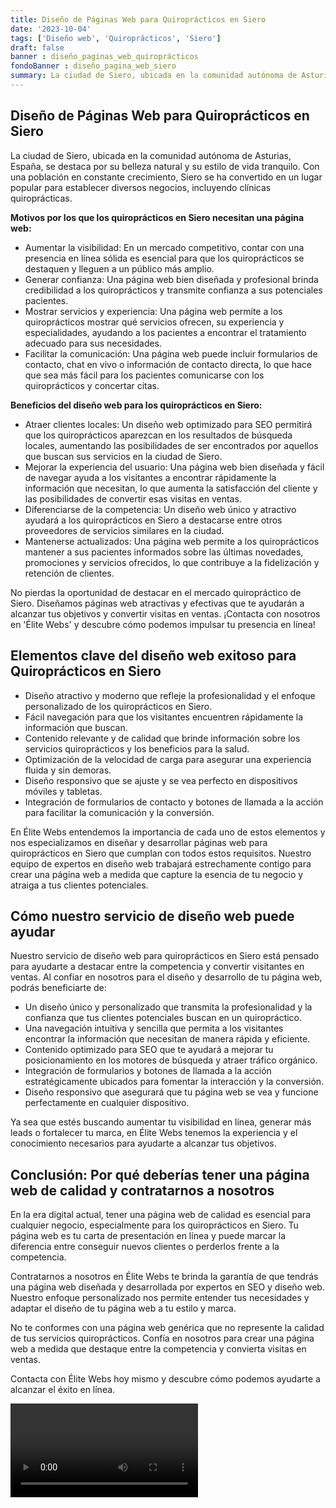 ```yaml
---
title: Diseño de Páginas Web para Quiroprácticos en Siero
date: '2023-10-04'
tags: ['Diseño web', 'Quiroprácticos', 'Siero']
draft: false
banner : diseño_paginas_web_quiroprácticos
fondoBanner : diseño_pagina_web_siero
summary: La ciudad de Siero, ubicada en la comunidad autónoma de Asturias, España, se destaca por su belleza natural y su estilo de vida tranquilo. Con una población en constante crecimiento, Siero se ha convertido en un lugar popular para establecer diversos negocios, incluyendo clínicas quiroprácticas.
---
```


## Diseño de Páginas Web para Quiroprácticos en Siero

La ciudad de Siero, ubicada en la comunidad autónoma de Asturias, España, se destaca por su belleza natural y su estilo de vida tranquilo. Con una población en constante crecimiento, Siero se ha convertido en un lugar popular para establecer diversos negocios, incluyendo clínicas quiroprácticas.

**Motivos por los que los quiroprácticos en Siero necesitan una página web:**
- Aumentar la visibilidad: En un mercado competitivo, contar con una presencia en línea sólida es esencial para que los quiroprácticos se destaquen y lleguen a un público más amplio.
- Generar confianza: Una página web bien diseñada y profesional brinda credibilidad a los quiroprácticos y transmite confianza a sus potenciales pacientes.
- Mostrar servicios y experiencia: Una página web permite a los quiroprácticos mostrar qué servicios ofrecen, su experiencia y especialidades, ayudando a los pacientes a encontrar el tratamiento adecuado para sus necesidades.
- Facilitar la comunicación: Una página web puede incluir formularios de contacto, chat en vivo o información de contacto directa, lo que hace que sea más fácil para los pacientes comunicarse con los quiroprácticos y concertar citas.

**Beneficios del diseño web para los quiroprácticos en Siero:**
- Atraer clientes locales: Un diseño web optimizado para SEO permitirá que los quiroprácticos aparezcan en los resultados de búsqueda locales, aumentando las posibilidades de ser encontrados por aquellos que buscan sus servicios en la ciudad de Siero.
- Mejorar la experiencia del usuario: Una página web bien diseñada y fácil de navegar ayuda a los visitantes a encontrar rápidamente la información que necesitan, lo que aumenta la satisfacción del cliente y las posibilidades de convertir esas visitas en ventas.
- Diferenciarse de la competencia: Un diseño web único y atractivo ayudará a los quiroprácticos en Siero a destacarse entre otros proveedores de servicios similares en la ciudad.
- Mantenerse actualizados: Una página web permite a los quiroprácticos mantener a sus pacientes informados sobre las últimas novedades, promociones y servicios ofrecidos, lo que contribuye a la fidelización y retención de clientes.

No pierdas la oportunidad de destacar en el mercado quiropráctico de Siero. Diseñamos páginas web atractivas y efectivas que te ayudarán a alcanzar tus objetivos y convertir visitas en ventas. ¡Contacta con nosotros en 'Élite Webs' y descubre cómo podemos impulsar tu presencia en línea!

<GifSeo />

<Cta />

## Elementos clave del diseño web exitoso para Quiroprácticos en Siero

- Diseño atractivo y moderno que refleje la profesionalidad y el enfoque personalizado de los quiroprácticos en Siero.
- Fácil navegación para que los visitantes encuentren rápidamente la información que buscan.
- Contenido relevante y de calidad que brinde información sobre los servicios quiroprácticos y los beneficios para la salud.
- Optimización de la velocidad de carga para asegurar una experiencia fluida y sin demoras.
- Diseño responsivo que se ajuste y se vea perfecto en dispositivos móviles y tabletas.
- Integración de formularios de contacto y botones de llamada a la acción para facilitar la comunicación y la conversión.

En Élite Webs entendemos la importancia de cada uno de estos elementos y nos especializamos en diseñar y desarrollar páginas web para quiroprácticos en Siero que cumplan con todos estos requisitos. Nuestro equipo de expertos en diseño web trabajará estrechamente contigo para crear una página web a medida que capture la esencia de tu negocio y atraiga a tus clientes potenciales.

## Cómo nuestro servicio de diseño web puede ayudar

Nuestro servicio de diseño web para quiroprácticos en Siero está pensado para ayudarte a destacar entre la competencia y convertir visitantes en ventas. Al confiar en nosotros para el diseño y desarrollo de tu página web, podrás beneficiarte de:

- Un diseño único y personalizado que transmita la profesionalidad y la confianza que tus clientes potenciales buscan en un quiropráctico.
- Una navegación intuitiva y sencilla que permita a los visitantes encontrar la información que necesitan de manera rápida y eficiente.
- Contenido optimizado para SEO que te ayudará a mejorar tu posicionamiento en los motores de búsqueda y atraer tráfico orgánico.
- Integración de formularios y botones de llamada a la acción estratégicamente ubicados para fomentar la interacción y la conversión.
- Diseño responsivo que asegurará que tu página web se vea y funcione perfectamente en cualquier dispositivo.

Ya sea que estés buscando aumentar tu visibilidad en línea, generar más leads o fortalecer tu marca, en Élite Webs tenemos la experiencia y el conocimiento necesarios para ayudarte a alcanzar tus objetivos.

## Conclusión: Por qué deberías tener una página web de calidad y contratarnos a nosotros

En la era digital actual, tener una página web de calidad es esencial para cualquier negocio, especialmente para los quiroprácticos en Siero. Tu página web es tu carta de presentación en línea y puede marcar la diferencia entre conseguir nuevos clientes o perderlos frente a la competencia.

Contratarnos a nosotros en Élite Webs te brinda la garantía de que tendrás una página web diseñada y desarrollada por expertos en SEO y diseño web. Nuestro enfoque personalizado nos permite entender tus necesidades y adaptar el diseño de tu página web a tu estilo y marca.

No te conformes con una página web genérica que no represente la calidad de tus servicios quiroprácticos. Confía en nosotros para crear una página web a medida que destaque entre la competencia y convierta visitas en ventas.

Contacta con Élite Webs hoy mismo y descubre cómo podemos ayudarte a alcanzar el éxito en línea.

<Video />

<CtaBot job='Quiroprácticos' city='Siero'/>

<Gmaps query='Siero+españa+maps' />